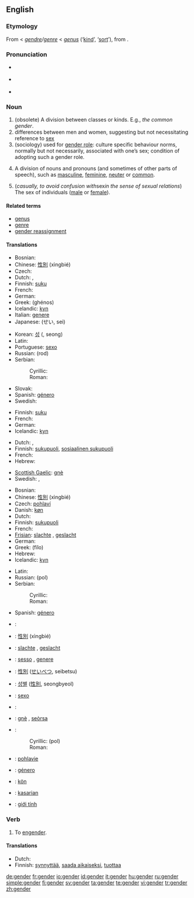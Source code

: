 {{wikipedia}}
==English==

===Etymology===
From {{ME.}} < {{MF.}} ''[[gendre]]/[[genre]]'' < {{L.}} ''[[genus]]'' (‘[[kind]]’, ‘[[sort]]’), from {{proto|Indo-European|gen-|"to produce"|gon-|"to beget"|gn-|"to be born"}}.

===Pronunciation===
* {{italbrac|RP}} {{IPA|/ʤɛndə/}}
* {{italbrac|US}} {{IPA|/ʤɛndɚ/}}
* {{rhymes|ɛndə(r)}}

===Noun===
{{en-noun}}

# (obsolete) A division between classes or kinds. E.g., ''the common gender''. {{rfex|but other senses wouldn’t be bad too}}
# differences between men and women, suggesting but not necessitating reference to [[sex]]
# (sociology) used for [[gender role]]: culture specific behaviour norms, normally but not necessarily, associated with one’s sex; condition of adopting such a gender role.
# {{grammar}} A division of nouns and pronouns (and sometimes of other parts of speech), such as [[masculine]], [[feminine]], [[neuter]] or [[common]].
# (''casually, to avoid confusion with ''sex'' in the sense of sexual relations'') The sex of individuals ([[male]] or [[female]]).

====Related terms====
*[[genus]]
*[[genre]]
*[[gender reassignment]]

====Translations====
{{trans-top|grammar: division of nouns and pronouns}}
*Bosnian: {{t-|bs|rod|m}}
*Chinese: [[性別]] (xìngbié)
*Czech: {{t+|cs|rod|m}}
*Dutch: {{t+|nl|geslacht|n}}, {{t+|nl|genus|n}}
*Finnish: [[suku]]
*French: {{t+|fr|genre|m}}
*German: {{t+|de|Geschlecht|n}}
*Greek: {{t+|el|γένος|n|s}} (ghénos)
*Icelandic: [[kyn]] {{n}}
*Italian: [[genere]]
*Japanese: {{t+|ja|性}} (せい, sei)
{{trans-mid}}
*Korean: [[성]] ({{t+|ko|性}}, seong)
*Latin: {{t+|la|genus|n}}
*Portuguese: [[sexo]] {{m}}
*Russian: {{t+|ru|род|m}} (rod)
*Serbian:
*:Cyrillic: {{t-|sr|род|m}}
*:Roman: {{t-|sr|rod|m}}
*Slovak: {{t-|sk|rod|m}}
*Spanish: [[género]] {{m}}
*Swedish: {{t+|sv|genus|n}}
{{trans-bottom}}

{{trans-top|division between classes or kinds}}
*Finnish: [[suku]]
*French: {{t+|fr|genre|m}}
*German: {{t+|de|Geschlecht|n}}
*Icelandic: [[kyn]] {{n}}
{{trans-mid}}
{{trans-bottom}}

{{trans-top|behavioural characteristics}}
*Dutch: {{t|nl|sekse|f}}, {{t+|nl|geslacht|n}}
*Finnish: [[sukupuoli]], [[sosiaalinen sukupuoli]]
*French: {{t+|fr|genre|m}}
*Hebrew: {{t|he|מגדר}}
{{trans-mid}}
*[[Scottish Gaelic]]: [[gnè]] {{f}}
*Swedish: {{t+|sv|genus}}, {{t|sv|könsroll}}
{{trans-bottom}}

{{trans-top|the sex of persons or animals}}
*Bosnian: {{t-|bs|pol|m}}
*Chinese: [[性別]] (xìngbié)
*Czech: [[pohlaví]] {{n}}
*Danish: [[køn]] {{n}}
*Dutch: {{t+|nl|geslacht|n}}
*Finnish: [[sukupuoli]]
*French: {{t+|fr|sexe|m}}
*[[Frisian]]: [[slachte]] {{n}}, [[geslacht#Frisian|geslacht]] {{n}}
*German: {{t+|de|Geschlecht|n}}
*Greek: {{t+|el|φύλο|n|s}} (fílo)
*Hebrew: {{t|he|מגדר}}
*Icelandic: [[kyn]] {{n}}
{{trans-mid}}
*Latin: {{t+|la|genus|n}}
*Russian: {{t+|ru|пол|m}} (pol)
*Serbian:
*:Cyrillic: {{t-|sr|пол|m}}
*:Roman: {{t-|sr|pol|m}}
*Spanish: [[género]] {{m}}
{{trans-bottom}}

{{checktrans}}
{{trans-top|Translations to be checked}}
*{{ttbc|Bosnian}}: {{t-|bs|pol|m}}
*{{ttbc|Chinese}}: [[性別]] (xìngbié)
*{{ttbc|Frisian}}: [[slachte]] {{n}}, [[geslacht#Frisian|geslacht]] {{n}}
*{{ttbc|Italian}}: [[sesso]] {{m}}, [[genere]] {{m}}
*{{ttbc|Japanese}}: [[性別]] ([[せいべつ]], seibetsu)
*{{ttbc|Korean}}: [[성별]] ([[性別]], seongbyeol)
{{trans-mid}}
*{{ttbc|Portuguese}}: [[sexo]] {{m}}
*{{ttbc|Romanian}}: {{t+|ro|sex|n}}
*{{ttbc|Scottish Gaelic}}: [[gnè]] {{f}}, [[seòrsa]] {{m}}
*{{ttbc|Serbian}}:
*:Cyrillic: {{t-|sr|пол|m}} (pol)
*:Roman: {{t-|sr|pol|m}}
*{{ttbc|Slovak}}: [[pohlavie]] {{n}}
*{{ttbc|Spanish}}: [[género]] {{m}}
*{{ttbc|Swedish}}: [[kön]] {{n}}
*{{ttbc|Tagalog}}: [[kasarian]] {{n}}
*{{ttbc|Vietnamese}}: [[giới tính]]
{{trans-bottom}}

=== Verb ===
{{en-verb}}

# To [[engender]].

==== Translations ====
{{trans-top|engender}}
*Dutch: {{t-|nl|voortbrengen}}
*Finnish: [[synnyttää]], [[saada aikaiseksi]], [[tuottaa]]
{{trans-mid}}
{{trans-bottom}}

[[de:gender]]
[[fr:gender]]
[[io:gender]]
[[id:gender]]
[[it:gender]]
[[hu:gender]]
[[ru:gender]]
[[simple:gender]]
[[fi:gender]]
[[sv:gender]]
[[ta:gender]]
[[te:gender]]
[[vi:gender]]
[[tr:gender]]
[[zh:gender]]
